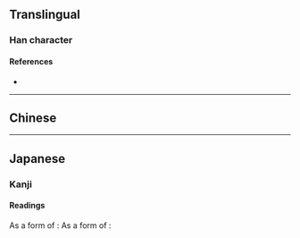 {{also|滬|濾}}
{{character info}}
==Translingual==

===Han character===
{{Han char|rn=85|rad=水|as=04|sn=7|four=|canj=EIS|ids=⿰氵户 <small>(G)</small>, ⿰氵戶 <small>(HT)</small>, ⿰氵戸 <small>(J)</small>}}

====References====
* {{Han ref|kx=0612.121|hdz=31572.060|uh=6CAA|ud=27818}}

----

==Chinese==
{{zh-see|滬}}

----

==Japanese==
{{ja-kanji forms|沪|濾}}
{{ja-kanji forms|沪|瀘}}

===Kanji===
{{ja-kanji|grade=9|rs=水04}}

====Readings====
As a {{w|shinjitai}} form of {{ja-l|濾}}:
{{ja-readings
|goon=ろ
|kanon=りょ
|kun=こ-す
}}
As a {{w|shinjitai}} form of {{ja-l|瀘}}:
{{ja-readings
|goon=る
|kanon=ろ}}